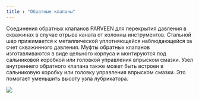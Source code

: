 ```yaml
---
title : "Обратные клапаны"
---
```


Соединения обратных клапанов PARVEEN для перекрытия давления в скважинах в случае отрыва каната от колонны инструментов. Стальной шар прижимается к металлической уплотняющейся наблюдающейся за счет скважинного давления. Муфты обратных клапанов изготавливаются в виде цельного корпуса и монтируются под сальниковой коробкой или головкой управления впрыском смазки. Узел внутреннего обратного клапана также может быть встроен в сальниковую коробку или головку управления впрыском смазки. Это помогает уменьшить высоту узла лубрикатора.

<img src="./check-valve-unions.png" />